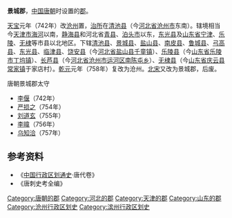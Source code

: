 '''景城郡'''，[[中国|中国]][[唐朝|唐朝]]时设置的[[郡|郡]]。

[[天宝_(唐朝)|天宝]]元年（742年）改[[沧州_(古代)|沧州]]置，[[治所|治所]]在[[清池县|清池县]]（今[[河北省|河北省]][[沧州市|沧州市]]东南）。辖境相当今[[天津市|天津市]][[海河|海河]]以南，[[静海县|静海县]]和河北省[[青县|青县]]、[[泊头市|泊头市]]以东，[[东光县|东光县]]及[[山东省|山东省]][[宁津县|宁津]]、[[乐陵市|乐陵]]、[[无棣县|无棣]]等市县以北地区。下辖[[清池县|清池县]]、[[景城县|景城县]]、[[盐山县|盐山县]]、[[南皮县|南皮县]]、[[鲁城县|鲁城县]]、[[弓高县|弓高县]]、[[东光县|东光县]]、[[临津县|临津县]]、[[饶安县|饶安县]]（今[[河北省|河北省]][[盐山县|盐山县]][[千童镇|千童镇]]）、[[乐陵县|乐陵县]]（今[[山东省|山东省]][[乐陵市|乐陵市]][[丁坞镇|丁坞镇]]）、[[长芦县|长芦县]]（今[[河北省|河北省]][[沧州市|沧州市]][[运河区|运河区]][[南陈屯乡|南陈屯乡]]）、[[无棣县|无棣县]]（今[[山东省|山东省]][[庆云县|庆云县]][[常家镇|常家镇]]于家店村）。[[乾元_(唐朝)|乾元]]元年（758年）复改为沧州。[[北宋|北宋]]又改为景城郡，后废。

;唐朝景城郡太守
*[[李偃|李偃]]（742年）
*[[严损之|严损之]]（754年）
*[[刘道玄|刘道玄]]（755年）
*[[李暐|李暐]]（756年）
*[[乌知洽|乌知洽]]（757年）
== 参考资料 ==
*《[[中国行政区划通史|中国行政区划通史]]·唐代卷》
*《唐刺史考全编》
{{DEFAULTSORT:J}}
[[Category:唐朝的郡|Category:唐朝的郡]]
[[Category:河北的郡|Category:河北的郡]]
[[Category:天津的郡|Category:天津的郡]]
[[Category:山东的郡|Category:山东的郡]]
[[Category:沧州行政区划史|Category:沧州行政区划史]]
[[Category:滨州行政区划史|Category:滨州行政区划史]]